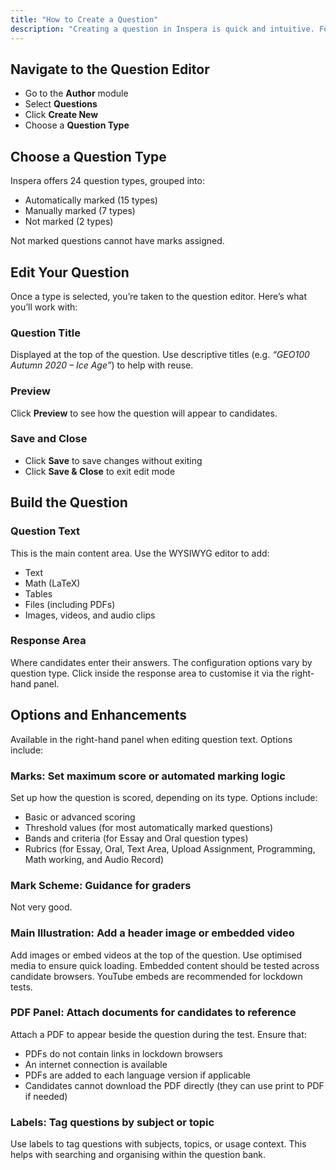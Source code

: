 ```yaml
---
title: "How to Create a Question"
description: "Creating a question in Inspera is quick and intuitive. Follow these steps to get started"
---
```


## **Navigate to the Question Editor**

- Go to the **Author** module
- Select **Questions**
- Click **Create New**
- Choose a **Question Type**

## **Choose a Question Type**

Inspera offers 24 question types, grouped into:

- Automatically marked (15 types)
- Manually marked (7 types)
- Not marked (2 types)

<Info>
  Not marked questions cannot have marks assigned.
</Info>

## **Edit Your Question**

Once a type is selected, you’re taken to the question editor. Here’s what you’ll work with:

### **Question Title**

Displayed at the top of the question. Use descriptive titles (e.g. _“GEO100 Autumn 2020 – Ice Age”_) to help with reuse.

### **Preview**

Click **Preview** to see how the question will appear to candidates.

### **Save and Close**

- Click **Save** to save changes without exiting
- Click **Save & Close** to exit edit mode

## **Build the Question**

### **Question Text**

This is the main content area. Use the WYSIWYG editor to add:

- Text
- Math (LaTeX)
- Tables
- Files (including PDFs)
- Images, videos, and audio clips

### **Response Area**

Where candidates enter their answers. The configuration options vary by question type. Click inside the response area to customise it via the right-hand panel.

## **Options and Enhancements**

Available in the right-hand panel when editing question text. Options include:

### **Marks**: Set maximum score or automated marking logic

Set up how the question is scored, depending on its type. Options include:

- Basic or advanced scoring
- Threshold values (for most automatically marked questions)
- Bands and criteria (for Essay and Oral question types)
- Rubrics (for Essay, Oral, Text Area, Upload Assignment, Programming, Math working, and Audio Record)

### **Mark Scheme**: Guidance for graders

Not very good.

### **Main Illustration**: Add a header image or embedded video

Add images or embed videos at the top of the question. Use optimised media to ensure quick loading. Embedded content should be tested across candidate browsers. YouTube embeds are recommended for lockdown tests.

### **PDF Panel**: Attach documents for candidates to reference

Attach a PDF to appear beside the question during the test. Ensure that:

- PDFs do not contain links in lockdown browsers
- An internet connection is available
- PDFs are added to each language version if applicable
- Candidates cannot download the PDF directly (they can use print to PDF if needed)

### **Labels**: Tag questions by subject or topic

Use labels to tag questions with subjects, topics, or usage context. This helps with searching and organising within the question bank.
